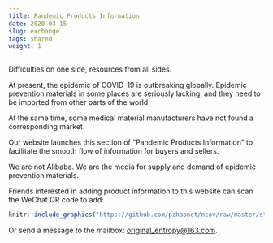 ```yaml
---
title: Pandemic Products Information
date: 2020-03-15
slug: exchange
tags: shared
weight: 1
---
```


Difficulties on one side, resources from all sides.

At present, the epidemic of COVID-19 is outbreaking globally. Epidemic prevention materials in some places are seriously lacking, and they need to be imported from other parts of the world.

At the same time, some medical material manufacturers have not found a corresponding market.

Our website launches this section of "Pandemic Products Information" to facilitate the smooth flow of information for buyers and sellers.

We are not Alibaba. We are the media for supply and demand of epidemic prevention materials.

Friends interested in adding product information to this website can scan the WeChat QR code to add:

```r
knitr::include_graphics("https://github.com/pzhaonet/ncov/raw/master/static/shared/oe_wechat.png")
```


Or send a message to the mailbox: <original_entropy@163.com>.
